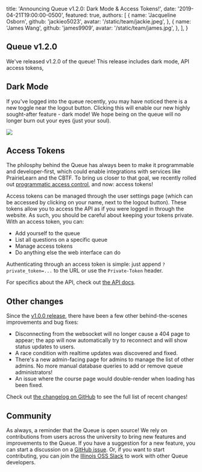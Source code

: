 
  title: 'Announcing Queue v1.2.0: Dark Mode & Access Tokens!',
  date: '2019-04-21T19:00:00-0500',
  featured: true,
  authors: [
    {
      name: 'Jacqueline Osborn',
      github: 'jackieo5023',
      avatar: '/static/team/jackie.jpeg',
    },
    {
      name: 'James Wang',
      github: 'james9909',
      avatar: '/static/team/james.jpg',
    },
  ],
}


## Queue v1.2.0

We've released v1.2.0 of the queue! This release includes dark mode, API access tokens,

## Dark Mode

If you've logged into the queue recently, you may have noticed there is a new toggle near the logout button. Clicking this will enable our new highly sought-after feature - dark mode! We hope being on the queue will no longer burn out your eyes (just your soul).

<Image
  src="/static/blog/dark-mode/dark-mode-view.jpg"
  caption="Dark mode"
  shadow
/>

## Access Tokens

The philosphy behind the Queue has always been to make it programmable and developer-first, which could enable integrations with services like PrairieLearn and the CBTF. To bring us closer to that goal, we recently rolled out [programmatic access control](/blog/confidential-queues-programmatic-admission-control), and now: access tokens!

Access tokens can be managed through the user settings page (which can be accessed by clicking on your name, next to the logout button). These tokens allow you to access the API as if you were logged in through the website. As such, you should be careful about keeping your tokens private. With an access token, you can:

- Add yourself to the queue
- List all questions on a specific queue
- Manage access tokens
- Do anything else the web interface can do

Authenticating through an access token is simple: just append `?private_token=...` to the URL or use the `Private-Token` header.

For specifics about the API, check out [the API docs](https://github.com/illinois/queue/blob/master/doc/API.md).

## Other changes

Since the [v1.0.0 release](confidential-queues-programmatic-admission-control), there have been a few other behind-the-scenes improvements and bug fixes:

- Disconnecting from the websocket will no longer cause a 404 page to appear; the app will now automatically try to reconnect and will show status updates to users.
- A race condition with realtime updates was discovered and fixed.
- There's a new admin-facing page for admins to manage the list of other admins. No more manual database queries to add or remove queue administrators!
- An issue where the course page would double-render when loading has been fixed.

Check out [the changelog on GitHub](https://github.com/illinois/queue/blob/master/CHANGELOG.md) to see the full list of recent changes!

## Community

As always, a reminder that the Queue is open source! We rely on contributions from users across the university to bring new features and improvements to the Queue. If you have a suggestion for a new feature, you can start a discussion on a [GitHub issue](https://github.com/illinois/queue/issues). Or, if you want to start contributing, you can join the [Illinois OSS Slack](https://illinois-oss.slack.com/) to work with other Queue developers.
